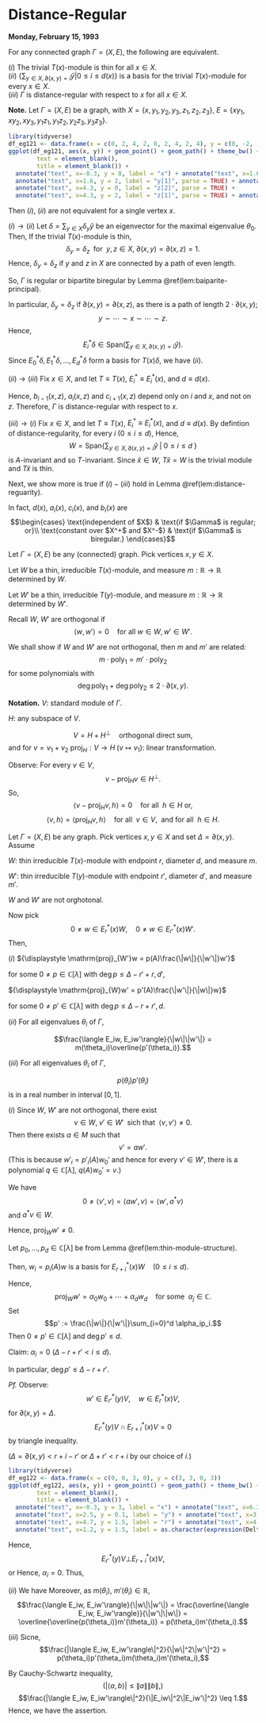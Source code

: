 # Distance-Regular {#lec12}
**Monday, February 15, 1993**

:::{.lemma #distance-reguarity}
For any connected graph $\Gamma = (X, E)$, the following are equivalent.

| $(i)$ The trivial $T(x)$-module is thin for all $x\in X$.

| $(ii)$ $\displaystyle{\left\{\sum_{y\in X, \partial(x,y) = i}\hat{y} \left| 0\leq i\leq d(x)\right.\right\}}$ is a basis for the trivial $T(x)$-module for every $x\in X$.

| $(iii)$ $\Gamma$ is distance-regular with respect to $x$ for all $x\in X$.
:::

**Note.** 
Let $\Gamma = (X, E)$ be a graph, with $X = \{x, y_1, y_2, y_3, z_1, z_2, z_3\}$, $E = \{xy_1, xy_2, xy_3, y_1z_1, y_1z_2, y_2z_3, y_3z_3\}$. 
```r
library(tidyverse)
df_eg121 <- data.frame(x = c(0, 2, 4, 2, 0, 2, 4, 2, 4), y = c(0, -2, -2, 0, 0, 2, 0, 2, 2))
ggplot(df_eg121, aes(x, y)) + geom_point() + geom_path() + theme_bw() + theme(panel.border = element_blank(),line = element_blank(),
        text = element_blank(),
        title = element_blank()) +
  annotate("text", x=-0.3, y = 0, label = "x") + annotate("text", x=1.6, y = -2, label = "y[3]", parse = TRUE) +
  annotate("text", x=1.6, y = 2, label = "y[1]", parse = TRUE) + annotate("text", x=2, y = 0.3, label = "y[2]", parse = TRUE) +
  annotate("text", x=4.3, y = 0, label = "z[2]", parse = TRUE) +
  annotate("text", x=4.3, y = 2, label = "z[1]", parse = TRUE) + annotate("text", x=4.3, y = -2, label = "z[3]", parse = TRUE) 
```
Then $(i)$, $(ii)$ are not equivalent for a single vertex $x$.
\begin{align}
E^*_0T\hat{x} & = \langle \hat{x}\rangle, \\
E^*_1T\hat{x} & = \langle \hat{y}_1 + \hat{y}_2 + \hat{y}_3\rangle, \\
E^*_2T\hat{x} & = \langle \hat{z}_1 + \hat{z}_2 + 2\hat{z}_3\rangle.
\end{align}


:::{.proof name="Proof of Lemma \@ref(lem:distance-reguarity)"}
$(i)\to (ii)$
Let $\delta = \sum_{y\in X}\delta_y\hat{y}$ be an eigenvector for the maximal eigenvalue $\theta_0$. Then,
\begin{align}
\sum_{y\in X, \partial(x,y) = 1}\hat{y} & = A\hat{x} \in T(x)\hat{x} = T(x)\delta \ni E^*_1\delta\\
& = \sum_{y\in X, \partial(x,y)=1}\delta_y\hat{y}
\end{align}
If the trivial $T(x)$-module is thin, 
$$\delta_y = \delta_z \; \text{ for }\; y, z\in X, \; \partial(x,y) = \partial(x,z) = 1.$$
Hence, $\delta_y = \delta_z$ if $y$ and $z$ in $X$ are connected by a path of even length. 

So, $\Gamma$ is regular or bipartite biregular by Lemma \@ref(lem:baiparite-principal).

In particular, $\delta_y = \delta_z$ if $\partial(x,y) = \partial(x,z)$, as there is a path of length $2\cdot \partial(x,y)$;
$$y\sim \cdots \sim x \sim \cdots \sim z.$$
Hence, 
$$E^*_i\delta \in \mathrm{Span}\left(\sum_{y\in X, \partial(x,y) = i}\hat{y}\right).$$
Since $E^*_0\delta, E^*_1\delta, \ldots, E^*_d\delta$ form a basis for $T(x)\delta$, we have $(ii)$.

$(ii)\to (iii)$ 
Fix $x\in X$, and let $T \equiv T(x)$, $E^*_i\equiv E^*_i(x)$, and $d \equiv d(x)$.

\begin{align}
A\sum_{y\in X, \partial(x.y)=i}\hat{y} & = \sum_{z\in X} |\{y\in X \mid \partial(y,z) = 1, \; \partial(x,y) = i\}|\hat{z}\\
& = \sum_{z\in X, \partial(x,z) = i-1}b_{i-1}(x,z)\hat{z} \\
& \qquad + \sum_{z\in X, \partial(x,z) = i} a_{i}(x,z)\hat{z} \\
& \qquad + \sum_{z\in X, \partial(x,z) = i+1} c_{i+1}(x,z)\hat{z}\\
& \in \mathrm{Span}\left\{\left.\sum_{z\in X, \partial(x,z) = j}\hat{z} \; \right| \; j = 0, 1, \ldots, d \right\}.
\end{align}

Hence, $b_{i-1}(x,z)$, $a_i(x,z)$ and $c_{i+1}(x,z)$ depend only on $i$ and $x$, and not on $z$. 
Therefore, $\Gamma$ is distance-regular with respect to $x$.

$(iii)\to (i)$
Fix $x\in X$, and let $T \equiv T(x)$, $E^*_i\equiv E^*_i(x)$, and $d \equiv d(x)$.
By defintion of distance-regularity, for every $i$ $(0\leq i\leq d)$, 
\begin{align}
A\left(\sum_{y\in X, \partial(x,y)=i}\hat{y}\right) & = 
b_{i-1}(x)\sum_{y\in X, \partial(x,y) = i-1}\hat{y} \\
& \qquad + a_{i}(x)\sum_{y\in X, \partial(x,y) = i}\hat{y}\\
& \qquad + c_{i+1}(x)\sum_{y\in X, \partial(x,y) = i+1}\hat{y}.
\end{align}
Hence,
$$W = \mathrm{Span}\left\{\left.\sum_{y\in X, \partial(x,y)=i}\hat{y} \; \right| \; 0\leq i\leq d\; \right\}$$
is $A$-invariant and so $T$-invariant. Since $\hat{x}\in W$, $T\hat{x} = W$ is the trivial module and $T\hat{x}$ is thin.
:::

Next, we show more is true if $(i)-(iii)$ hold in Lemma \@ref(lem:distance-reguarity).

In fact, $d(x)$, $a_i(x)$, $c_i(x)$, and $b_i(x)$ are 
$$\begin{cases} 
\text{independent of $X$} & \text{if $\Gamma$ is regular; or}\\
\text{constant over $X^+$ and $X^-$} & \text{if $\Gamma$ is biregular.}
\end{cases}$$

Let $\Gamma = (X, E)$ be any (connected) graph. Pick vertices $x, y\in X$.

Let $W$ be a thin, irreducible $T(x)$-module, and 
measure $m: \mathbb{R} \to \mathbb{R}$ determined by $W$.

Let $W'$ be a thin, irreducible $T(y)$-module, and 
measure $m: \mathbb{R} \to \mathbb{R}$ determined by $W'$.

Recall $W$, $W'$ are orthogonal if 
$$\langle w, w'\rangle = 0 \quad \text{for all }w\in W, w'\in W'.$$

We shall show if $W$ and $W'$ are not orthogonal, then $m$ and $m'$ are related:
$$m\cdot \mathrm{poly}_1 = m'\cdot \mathrm{poly}_2$$
for some polynomials with 
$$\deg \mathrm{poly}_1 + \deg \mathrm{poly}_2 \leq 2\cdot \partial(x,y).$$

**Notation.**
$V$: standard module of $\Gamma$.

$H$: any subspace of $V$.

$$V = H + H^\bot \quad \text{orthogonal direct sum},$$
and for $v = v_1 + v_2$ $\mathrm{proj}_H: V\to H \; (v\mapsto v_1)$: linear transformation.

Observe:
For every $v\in V$, 
$$v - \mathrm{proj}_H v \in H^\bot.$$
So, 
$$\langle v - \mathrm{proj}_H v, h\rangle = 0 \quad \text{for all }\;h\in H \text{ or},$$
$$\langle v, h\rangle = \langle \mathrm{proj}_H v, h\rangle \quad \text{for all }\;v\in V, \;\text{ and for all }\: h\in H.$$

:::{.theorem #two-thin-modules}
Let $\Gamma = (X,E)$ be any graph. Pick vertices $x,y\in X$ and set $\Delta = \partial(x,y)$. Assume

$W$: thin irreducible $T(x)$-module with endpoint $r$, diameter $d$, and measure $m$.

$W'$: thin irreducible $T(y)$-module with endpoint $r'$, diameter $d'$, and measure $m'$.

$W$ and $W'$ are not orghotonal. 

Now pick
$$0\neq w\in E^*_r(x)W, \quad 0\neq w\in E^*_{r'}(x)W'.$$
Then,

| $(i)$ ${\displaystyle \mathrm{proj}_{W'}w = p(A)\frac{\|w\|}{\|w'\|}w'}$

for some $0\neq p\in \mathbb{C}[\lambda]$ with $\deg p \leq \Delta - r' + r, d'$, 

${\displaystyle \mathrm{proj}_{W}w' = p'(A)\frac{\|w'\|}{\|w\|}w}$

for some $0\neq p'\in \mathbb{C}[\lambda]$ with $\deg p \leq \Delta - r + r', d$.

| $(ii)$ For all eigenvalues $\theta_i$ of $\Gamma$, 
$$\frac{\langle E_iw, E_iw'\rangle}{\|w\|\|w'\|} = m(\theta_i)\overline{p'(\theta_i)}.$$

| $(iii)$ For all eigenvalues $\theta_i$ of $\Gamma$,
$$p(\theta_i)p'(\theta_i)$$
is in a real number in interval $[0,1]$.
:::

:::{.proof}
$(i)$ Since $W$, $W'$ are not orthogonal, there exist
$$v\in W, \; v'\in W' \; \text{ sich that }\; \langle v, v'\rangle \neq 0.$$
Then there exists $a\in M$ such that 
$$v' = aw'.$$
(This is because $w'_i = p'_i(A)w_0'$ and hence for every $v'\in W'$, there is a polynomial $q\in \mathbb{C}[\lambda]$, $q(A)w_0' = v$.)

We have 
$$0\neq \langle v', v\rangle = \langle aw', v\rangle = \langle w', a^*v\rangle$$
and $a^*v\in W$.

Hence, $\mathrm{proj}_{W} w' \neq 0$.

Let $p_0, \ldots, p_d\in \mathbb{C}[\lambda]$ be from Lemma \@ref(lem:thin-module-structure). 

Then, $w_i = p_i(A)w$ is a basis for $E^*_{r+i}(x)W \quad (0\leq i\leq d)$.

Hence, 
$$\mathrm{proj}_{W}w' = \alpha_0w_0 + \cdots + \alpha_dw_d \quad \text{for some }\; \alpha_j\in \mathbb{C}.$$
Set
$$p' := \frac{\|w\|}{\|w'\|}\sum_{i=0}^d \alpha_ip_i.$$
Then $0\neq p'\in \mathbb{C}[\lambda]$ and $\deg p' \leq d$.


Claim: $\alpha_i = 0$ $(\Delta - r + r' < i\leq d)$.

In particular, $\deg p' \leq \Delta - r + r'$.

_Pf._ Observe:
$$w'\in E^*_{r'}(y)V, \quad w \in E^*_r(x)V,$$
for $\partial(x,y) = \Delta$. 
$$E^*_{r'}(y)V \cap E^*_{r+i}(x)V = 0$$
by triangle inequality. 

($\Delta = \partial(x,y) < r+i - r'$ or $\Delta + r' < r + i$ by our choice of $i$.)

```r
library(tidyverse)
df_eg122 <- data.frame(x = c(0, 6, 3, 0), y = c(3, 3, 0, 3))
ggplot(df_eg122, aes(x, y)) + geom_point() + geom_path() + theme_bw() + theme(panel.border = element_blank(),line = element_blank(),
        text = element_blank(),
        title = element_blank()) +
  annotate("text", x=-0.3, y = 3, label = "x") + annotate("text", x=6.3, y = 3, label = "z") +
  annotate("text", x=2.5, y = 0.1, label = "y") + annotate("text", x=3, y = 3.2, label = "r+i") +
  annotate("text", x=4.7, y = 1.5, label = "r") + annotate("text", x=4.85, y = 1.5, label = "'") + 
  annotate("text", x=1.2, y = 1.5, label = as.character(expression(Delta)), parse = TRUE)
```

Hence,
$$E^*_{r'}(y)V \bot E^*_{r+i}(x)V,$$
or 
\begin{align}
0 & = \langle w', w_i\rangle \\
& = \langle \mathrm{proj}_{W}w', w_i\rangle\\
& = \sum_{j=0}^d\alpha_j\langle w_j, w_i\rangle\\
& = \alpha_i\|w_i\|^2.
\end{align}
Hence, $\alpha_i = 0$.
Thus,
\begin{align}
\mathrm{proj}_{W}w' & = \sum_{i=0}^{\Delta + r' - r}\alpha_iw_i\\
& = \sum_{i=0}^{\Delta + r' - r}\alpha_ip_i(A)w_0\\
& = p'(A)\frac{\|w'\|}{\|w\|}w.
\end{align}

$(ii)$ We have
\begin{align}
\frac{\langle E_iw, E_iw'\rangle}{\|w\|\|w'\|}
& = \frac{\langle E_iw, w'\rangle}{\|w\|\|w'\|}\\
& = \frac{\langle E_iw, \mathrm{proj}_W w'\rangle}{\|w\|\|w'\|} && \text{as }\; \mathrm{proj}_Ww' = p'(A)\frac{\|w\|}{\|w'\|}w\\
& = \frac{\langle E_iw, p'(A) w\rangle}{\|w\|^2}\\
& = \frac{\langle E_iw, E_ip'(A) w\rangle}{\|w\|^2}\\
& = \overline{p'(\theta_i)}\frac{\|E_iW\|^2}{\|w\|^2}\\
& = \overline{p'(\theta_i)}m(\theta_i).
\end{align}
Moreover, as $m(\theta_i)$, $m'(\theta_i)\in \mathbb{R}$, 
$$\frac{\langle E_iw, E_iw'\rangle}{\|w\|\|w'\|}  = \frac{\overline{\langle E_iw, E_iw'\rangle}}{\|w'\|\|w\|}
 = \overline{\overline{p(\theta_i)}m'(\theta_i)} 
 = p(\theta_i)m'(\theta_i).$$
 
$(iii)$ Sicne,
$$\frac{|\langle E_iw, E_iw'\rangle\|^2}{\|w\|^2\|w'\|^2} = p(\theta_i)p'(\theta_i)m(\theta_i)m'(\theta_i),$$
\begin{align}
p(\theta_i)p'(\theta_i) & = \frac{|\langle E_iw, E_iw'\rangle\|^2}{m(\theta_i)m'(\theta_i)\|w\|^2\|w'\|^2} \in \mathbb{R}\\
& = \frac{|\langle E_iw, E_iw'\rangle\|^2}{\frac{\|E_iw\|^2}{\|w\|^2}\frac{\|E_iw'\|^2}{\|w'\|^2}\|w\|^2\|w'\|^2}.
\end{align}

By Cauchy-Schwartz inequality, 
$$(|\langle a, b\rangle | \leq \|a\|\|b\|,)$$
$$\frac{|\langle E_iw, E_iw'\rangle\|^2}{\|E_iw\|^2\|E_iw'\|^2} \leq 1.$$
Hence, we have the assertion.
:::
